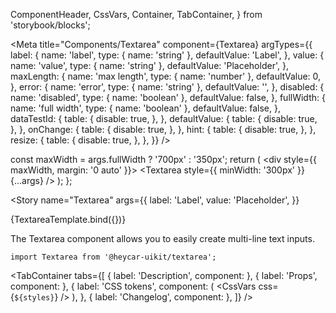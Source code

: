   ComponentHeader,
  CssVars,
  Container,
  TabContainer,
} from 'storybook/blocks';


<!-- Meta -->

<Meta
  title="Components/Textarea"
  component={Textarea}
  argTypes={{
    label: {
      name: 'label',
      type: { name: 'string' },
      defaultValue: 'Label',
    },
    value: {
      name: 'value',
      type: { name: 'string' },
      defaultValue: 'Placeholder',
    },
    maxLength: {
      name: 'max length',
      type: { name: 'number' },
      defaultValue: 0,
    },
    error: {
      name: 'error',
      type: { name: 'string' },
      defaultValue: '',
    },
    disabled: {
      name: 'disabled',
      type: { name: 'boolean' },
      defaultValue: false,
    },
    fullWidth: {
      name: 'full width',
      type: { name: 'boolean' },
      defaultValue: false,
    },
    dataTestId: {
      table: {
        disable: true,
      },
    },
    defaultValue: {
      table: {
        disable: true,
      },
    },
    onChange: {
      table: {
        disable: true,
      },
    },
    hint: {
      table: {
        disable: true,
      },
    },
    resize: {
      table: {
        disable: true,
      },
    },
  }}
/>

  const maxWidth = args.fullWidth ? '700px' : '350px';
  return (
    <div style={{ maxWidth, margin: '0 auto' }}>
      <Textarea style={{ minWidth: '300px' }} {...args} />
    </div>
  );
};

<!-- Canvas -->

<Story
  name="Textarea"
  args={{
    label: 'Label',
    value: 'Placeholder',
  }}
>
  {TextareaTemplate.bind({})}
</Story>

<!-- Docs -->

<ComponentHeader
  name="Textarea"
  version={version}
  stage={1}
  design="https://www.figma.com/file/rrvkvQEoVTOHa7MzyKSaoz/OTP-Global-Design-System?node-id=1426%3A39722"
/>

The Textarea component allows you to easily create multi-line text inputs.

```tsx
import Textarea from '@heycar-uikit/textarea';
```

<TabContainer
  tabs={[
    { label: 'Description', component: <Description /> },
    { label: 'Props', component: <Props of={Textarea} /> },
    {
      label: 'CSS tokens',
      component: (
        <CssVars
          css={`
            ${styles}
          `}
        />
      ),
    },
    { label: 'Changelog', component: <Changelog /> },
  ]}
/>
